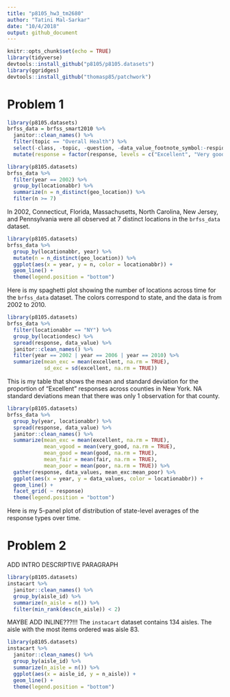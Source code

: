 ```yaml
---
title: "p8105_hw3_tm2680"
author: "Tatini Mal-Sarkar"
date: "10/4/2018"
output: github_document
---
```


```r
knitr::opts_chunk$set(echo = TRUE)
library(tidyverse)
devtools::install_github("p8105/p8105.datasets")
library(ggridges)
devtools::install_github("thomasp85/patchwork")
```

# Problem 1
```r
library(p8105.datasets)
brfss_data = brfss_smart2010 %>% 
  janitor::clean_names() %>% 
  filter(topic == "Overall Health") %>% 
  select(-class, -topic, -question, -data_value_footnote_symbol:-respid) %>% 
  mutate(response = factor(response, levels = c("Excellent", "Very good", "Good", "Fair", "Poor", ordered = TRUE))) 
```

```r
library(p8105.datasets)
brfss_data %>% 
  filter(year == 2002) %>% 
  group_by(locationabbr) %>% 
  summarize(n = n_distinct(geo_location)) %>% 
  filter(n >= 7)
```

In 2002, Connecticut, Florida, Massachusetts, North Carolina, New Jersey, and Pennsylvania were all observed at 7 distinct locations in the `brfss_data` dataset.

```r
library(p8105.datasets)
brfss_data %>% 
  group_by(locationabbr, year) %>% 
  mutate(n = n_distinct(geo_location)) %>% 
  ggplot(aes(x = year, y = n, color = locationabbr)) + 
  geom_line() + 
  theme(legend.position = "bottom")
```

Here is my spaghetti plot showing the number of locations across time for the `brfss_data` dataset. The colors correspond to state, and the data is from 2002 to 2010. 

```r
library(p8105.datasets)
brfss_data %>% 
  filter(locationabbr == "NY") %>% 
  group_by(locationdesc) %>% 
  spread(response, data_value) %>% 
  janitor::clean_names() %>% 
  filter(year == 2002 | year == 2006 | year == 2010) %>% 
  summarize(mean_exc = mean(excellent, na.rm = TRUE),
            sd_exc = sd(excellent, na.rm = TRUE)) 
```

This is my table that shows the mean and standard deviation for the proportion of "Excellent" responses across counties in New York. NA standard deviations mean that there was only 1 observation for that county.

```r
library(p8105.datasets)
brfss_data %>% 
  group_by(year, locationabbr) %>% 
  spread(response, data_value) %>% 
  janitor::clean_names() %>% 
  summarize(mean_exc = mean(excellent, na.rm = TRUE),
            mean_vgood = mean(very_good, na.rm = TRUE),
            mean_good = mean(good, na.rm = TRUE),
            mean_fair = mean(fair, na.rm = TRUE),
            mean_poor = mean(poor, na.rm = TRUE)) %>% 
  gather(response, data_values, mean_exc:mean_poor) %>% 
  ggplot(aes(x = year, y = data_values, color = locationabbr)) +
  geom_line() + 
  facet_grid( ~ response)
  theme(legend.position = "bottom")
```

Here is my 5-panel plot of distribution of state-level averages of the response types over time.

# Problem 2

ADD INTRO DESCRIPTIVE PARAGRAPH

```r
library(p8105.datasets)
instacart %>% 
  janitor::clean_names() %>%
  group_by(aisle_id) %>% 
  summarize(n_aisle = n()) %>% 
  filter(min_rank(desc(n_aisle)) < 2)
```
MAYBE ADD INLINE???!!!
The `instacart` dataset contains 134 aisles. The aisle with the most items ordered was aisle 83.

```r
library(p8105.datasets)
instacart %>% 
  janitor::clean_names() %>% 
  group_by(aisle_id) %>% 
  summarize(n_aisle = n()) %>%
  ggplot(aes(x = aisle_id, y = n_aisle)) + 
  geom_line() +
  theme(legend.position = "bottom")
```

